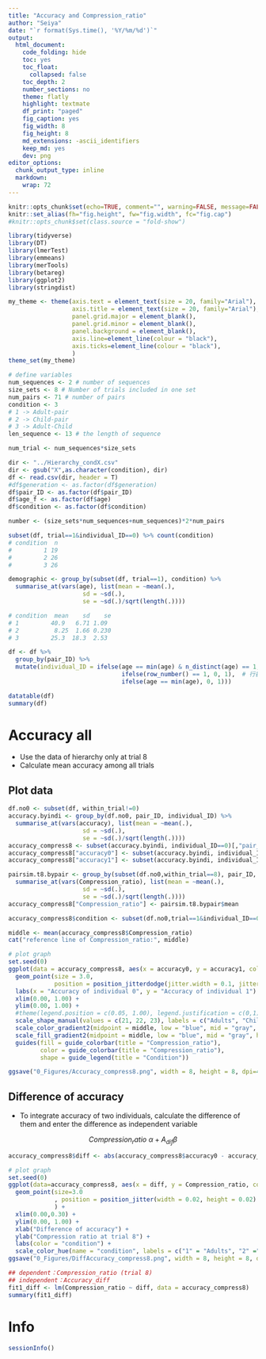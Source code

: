 ```yaml
---
title: "Accuracy and Compression_ratio"
author: "Seiya"
date: "`r format(Sys.time(), '%Y/%m/%d')`"
output:
  html_document:
    code_folding: hide
    toc: yes
    toc_float:
      collapsed: false
    toc_depth: 2
    number_sections: no
    theme: flatly
    highlight: textmate
    df_print: "paged"
    fig_caption: yes
    fig_width: 8
    fig_height: 8
    md_extensions: -ascii_identifiers
    keep_md: yes
    dev: png
editor_options: 
  chunk_output_type: inline
  markdown:
    wrap: 72
---
```


```r
knitr::opts_chunk$set(echo=TRUE, comment="", warning=FALSE, message=FALSE, fig.align="center", cache=T, tidy=F, fig.pos = 'H', dpi = 400)
knitr::set_alias(fh="fig.height", fw="fig.width", fc="fig.cap")
#knitr::opts_chunk$set(class.source = "fold-show")

library(tidyverse)
library(DT)
library(lmerTest)
library(emmeans)
library(merTools)
library(betareg)
library(ggplot2)
library(stringdist)

my_theme <- theme(axis.text = element_text(size = 20, family="Arial"),
                  axis.title = element_text(size = 20, family="Arial"),
                  panel.grid.major = element_blank(),
                  panel.grid.minor = element_blank(),
                  panel.background = element_blank(),
                  axis.line=element_line(colour = "black"),
                  axis.ticks=element_line(colour = "black"),
                  )
theme_set(my_theme)
```

```r
# define variables
num_sequences <- 2 # number of sequences
size_sets <- 8 # Number of trials included in one set
num_pairs <- 71 # number of pairs
condition <- 3
# 1 -> Adult-pair
# 2 -> Child-pair
# 3 -> Adult-Child
len_sequence <- 13 # the length of sequence

num_trial <- num_sequences*size_sets
```


```r
dir <- "../Hierarchy_condX.csv"
dir <- gsub("X",as.character(condition), dir)
df <- read.csv(dir, header = T)
#df$generation <- as.factor(df$generation)
df$pair_ID <- as.factor(df$pair_ID)
df$age_f <- as.factor(df$age)
df$condition <- as.factor(df$condition)

number <- (size_sets*num_sequences+num_sequences)*2*num_pairs
```



```r
subset(df, trial==1&individual_ID==0) %>% count(condition)
# condition  n
#         1 19
#         2 26
#         3 26

demographic <- group_by(subset(df, trial==1), condition) %>% 
  summarise_at(vars(age), list(mean = ~mean(.), 
                     sd = ~sd(.), 
                     se = ~sd(.)/sqrt(length(.))))

# condition  mean    sd    se
# 1         40.9   6.71 1.09 
# 2          8.25  1.66 0.230
# 3         25.3  18.3  2.53 

df <- df %>%
  group_by(pair_ID) %>%
  mutate(individual_ID = ifelse(age == min(age) & n_distinct(age) == 1,
                                ifelse(row_number() == 1, 0, 1),  # 行番号で区別
                                ifelse(age == min(age), 0, 1)))

```

```r
datatable(df)
summary(df)
```


# Accuracy all

* Use the data of hierarchy only at trial 8
* Calculate mean accuracy among all trials


## Plot data

```r
df.no0 <- subset(df, within_trial!=0)
accuracy.byindi <- group_by(df.no0, pair_ID, individual_ID) %>% 
  summarise_at(vars(accuracy), list(mean = ~mean(.), 
                     sd = ~sd(.), 
                     se = ~sd(.)/sqrt(length(.))))
accuracy_compress8 <- subset(accuracy.byindi, individual_ID==0)[,"pair_ID"]
accuracy_compress8["accuracy0"] <- subset(accuracy.byindi, individual_ID==0)[,"mean"]
accuracy_compress8["accuracy1"] <- subset(accuracy.byindi, individual_ID==1)[,"mean"]

pairsim.t8.bypair <- group_by(subset(df.no0,within_trial==8), pair_ID, ) %>% 
  summarise_at(vars(Compression_ratio), list(mean = ~mean(.), 
                     sd = ~sd(.), 
                     se = ~sd(.)/sqrt(length(.))))
accuracy_compress8["Compression_ratio"] <- pairsim.t8.bypair$mean

accuracy_compress8$condition <- subset(df.no0,trial==1&individual_ID==0)$condition

middle <- mean(accuracy_compress8$Compression_ratio)
cat("reference line of Compression_ratio:", middle)

```

```r
# plot graph
set.seed(0)
ggplot(data = accuracy_compress8, aes(x = accuracy0, y = accuracy1, color = Compression_ratio, fill = Compression_ratio, shape = factor(condition))) +
  geom_point(size = 3.0,
             position = position_jitterdodge(jitter.width = 0.1, jitter.height = 0.1)) +
  labs(x = "Accuracy of individual 0", y = "Accuracy of individual 1") +
  xlim(0.00, 1.00) +
  ylim(0.00, 1.00) +
  #theme(legend.position = c(0.05, 1.00), legend.justification = c(0,1)) +
  scale_shape_manual(values = c(21, 22, 23), labels = c("Adults", "Children", "Adult-Child")) +
  scale_color_gradient2(midpoint = middle, low = "blue", mid = "gray", high = "red", limits = c(0.0, 1.0)) +
  scale_fill_gradient2(midpoint = middle, low = "blue", mid = "gray", high = "red", limits = c(0.0, 1.0)) +
  guides(fill = guide_colorbar(title = "Compression_ratio"), 
         color = guide_colorbar(title = "Compression_ratio"), 
         shape = guide_legend(title = "Condition"))

ggsave("0_Figures/Accuracy_compress8.png", width = 8, height = 8, dpi=400)

```

## Difference of accuracy

* To integrate accuracy of two individuals, calculate the difference of them and enter the difference as independent variable

$$Compression_ratio ~ \alpha + A_{dif} \beta$$


```r
accuracy_compress8$diff <- abs(accuracy_compress8$accuracy0 - accuracy_compress8$accuracy1)
```

```r
# plot graph
set.seed(0)
ggplot(data=accuracy_compress8, aes(x = diff, y = Compression_ratio, color = condition)) +
  geom_point(size=3.0
             , position = position_jitter(width = 0.02, height = 0.02)
             ) +
  xlim(0.00,0.30) +
  ylim(0.00, 1.00) +
  xlab("Difference of accuracy") +
  ylab("Compression ratio at trial 8") +
  labs(color = "condition") +
  scale_color_hue(name = "condition", labels = c("1" = "Adults", "2" ="Children", "3"="Adult-Child") )
ggsave("0_Figures/DiffAccuracy_compress8.png", width = 8, height = 8, dpi=400)
```


```r
## dependent：Compression_ratio (trial 8)
## independent：Accuracy_diff
fit1_diff <- lm(Compression_ratio ~ diff, data = accuracy_compress8)
summary(fit1_diff)

```

# Info

```r
sessionInfo()
```